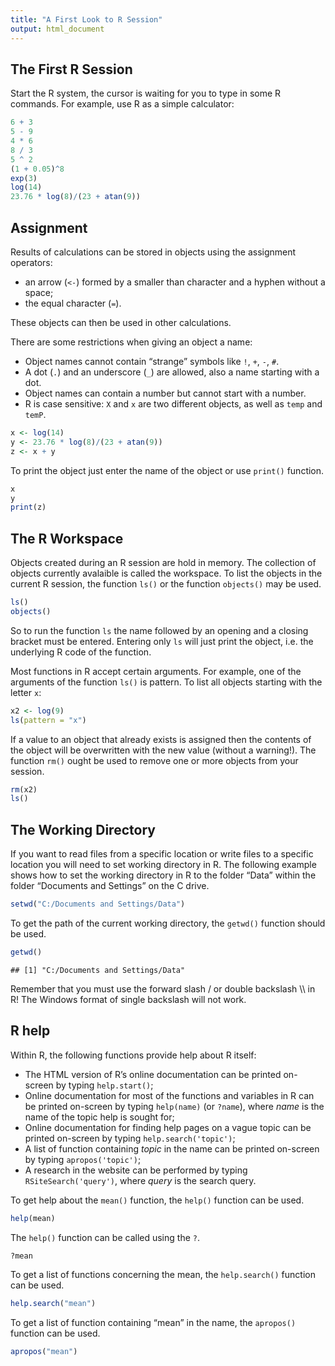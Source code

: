 ```yaml
---
title: "A First Look to R Session"
output: html_document
---
```


## The First R Session

Start the R system, the cursor is waiting for you to type in some R commands. For example, use R as a simple calculator:

```r
6 + 3
5 - 9
4 * 6
8 / 3
5 ^ 2
(1 + 0.05)^8
exp(3)
log(14)
23.76 * log(8)/(23 + atan(9))
```




## Assignment

Results of calculations can be stored in objects using the assignment operators:
  
 - an arrow (`<-`) formed by a smaller than character and a hyphen without a space;
 - the equal character (`=`).

These objects can then be used in other calculations. 

There are some restrictions when giving an object a name:
  
 - Object names cannot contain "strange" symbols like `!`, `+`, `-`, `#`.
 - A dot (`.`) and an underscore (`_`) are allowed, also a name starting with a dot.
 - Object names can contain a number but cannot start with a number.
 - R is case sensitive: `X` and `x` are two different objects, as well as `temp` and `temP`.

```r
x <- log(14)
y <- 23.76 * log(8)/(23 + atan(9))
z <- x + y
```
To print the object just enter the name of the object or use `print()` function. 

```r
x
y
print(z)
```

## The R Workspace

Objects created during an R session are hold in memory. The collection of objects currently avalaible is called the workspace.
To list the objects in the current R session, the function `ls()` or the function `objects()` may be used.

```r
ls()
objects()
```

So to run the function `ls` the name followed by an opening and a closing bracket must be entered. Entering only `ls` will just print the object, i.e. the underlying R code of the function.

Most functions in R accept certain arguments. For example, one of the arguments of the function `ls()` is pattern. To list all objects starting with the letter `x`:
  
```r
x2 <- log(9)
ls(pattern = "x")
```


If a value to an object that already exists is assigned then the contents of the object will be overwritten with the new value (without a warning!). The function `rm()` ought be used to remove one or more objects from your session.

```r
rm(x2)
ls()
```


## The Working Directory

If you want to read files from a specific location or write files to a specific location you will need to set working directory in R. The following example shows how to set the working directory in R to the folder "Data" within the folder "Documents and Settings" on the C drive.

```r
setwd("C:/Documents and Settings/Data")
```

To get the path of the current working directory, the `getwd()` function should be used.

```r
getwd()
```


```
## [1] "C:/Documents and Settings/Data"
```

Remember that you must use the forward slash / or double backslash \\\\ in R! The Windows format of single backslash will not work.


## R help

Within R, the following functions provide help about R itself:

 - The HTML version of R's online documentation can be printed on-screen by typing `help.start()`;
 - Online documentation for most of the functions and variables in R can be printed on-screen by typing `help(name)` (or `?name`), where _name_ is the name of the topic help is sought for;
 - Online documentation for finding help pages on a vague topic can be printed on-screen by typing `help.search('topic')`;
 - A list of function containing _topic_ in the name can be printed on-screen by typing `apropos('topic')`;
 - A research in the website can be performed by typing `RSiteSearch('query')`, where _query_ is the search query.

To get help about the `mean()` function, the `help()` function can be used.

```r
help(mean)
```

The `help()` function can be called using the `?`.
```r
?mean
```
To get a list of functions concerning the mean, the `help.search()` function can be used.

```r
help.search("mean")
```

To get a list of function containing "mean" in the name, the `apropos()` function can be used.

```r
apropos("mean")
```


